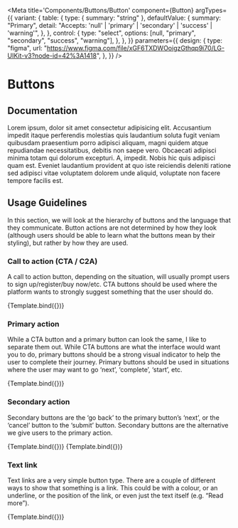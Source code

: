 
<Meta
  title='Components/Buttons/Button'
  component={Button}
  argTypes={{
    variant: {
      table: {
        type: { summary: "string" },
        defaultValue: {
          summary: "Primary",
          detail:
            "Accepts: 'null' | 'primary' | 'secondary' | 'success' | 'warning'",
        },
      },
      control: {
        type: "select",
        options: [null, "primary", "secondary", "success", "warning"],
      },
    },
  }}
  parameters={{
    design: {
      type: "figma",
      url:
        "https://www.figma.com/file/xGF6TXDWOoigzGthqp9i70/LG-UIKit-v3?node-id=42%3A1418",
    },
  }}
/>

# Buttons

## Documentation

Lorem ipsum, dolor sit amet consectetur adipisicing elit. Accusantium impedit itaque perferendis molestias quis laudantium soluta fugit veniam quibusdam praesentium porro adipisci aliquam, magni quidem atque repudiandae necessitatibus, debitis non saepe vero. Obcaecati adipisci minima totam qui dolorum excepturi. A, impedit. Nobis hic quis adipisci quam est. Eveniet laudantium provident at quo iste reiciendis deleniti ratione sed adipisci vitae voluptatem dolorem unde aliquid, voluptate non facere tempore facilis est.

## Usage Guidelines

In this section, we will look at the hierarchy of buttons and the language that they communicate. Button actions are not determined by how they look (although users should be able to learn what the buttons mean by their styling), but rather by how they are used.

### Call to action (CTA / C2A)

A call to action button, depending on the situation, will usually prompt users to sign up/register/buy now/etc. CTA buttons should be used where the platform wants to strongly suggest something that the user should do.

<Canvas>
  <Story
    name='Call to Action'
    args={{
      variant: "success",
      text: "Sign Up Now!",
    }}
  >
    {Template.bind({})}
  </Story>
</Canvas>

### Primary action

While a CTA button and a primary button can look the same, I like to separate them out. While CTA buttons are what the interface would want you to do, primary buttons should be a strong visual indicator to help the user to complete their journey. Primary buttons should be used in situations where the user may want to go ‘next’, ‘complete’, ‘start’, etc.

<Canvas>
  <Story
    name='Primary Action'
    args={{
      variant: "primary",
      text: "Next",
    }}
  >
    {Template.bind({})}
  </Story>
</Canvas>

### Secondary action

Secondary buttons are the ‘go back’ to the primary button’s ‘next’, or the ‘cancel’ button to the ‘submit’ button. Secondary buttons are the alternative we give users to the primary action.

<Canvas>
  <Story
    name='Secondary Action'
    args={{
      variant: "outline-secondary",
      text: "Back",
    }}
  >
    {Template.bind({})}
  </Story>
  <Story
    name='Primary Action 2'
    args={{
      variant: "primary",
      text: "Next",
    }}
  >
    {Template.bind({})}
  </Story>
</Canvas>

### Text link

Text links are a very simple button type. There are a couple of different ways to show that something is a link. This could be with a colour, or an underline, or the position of the link, or even just the text itself (e.g. “Read more”).

<Canvas>
  <Story
    name='Text Link'
    args={{
      variant: null,
      text: "Back",
    }}
  >
    {Template.bind({})}
  </Story>
</Canvas>

